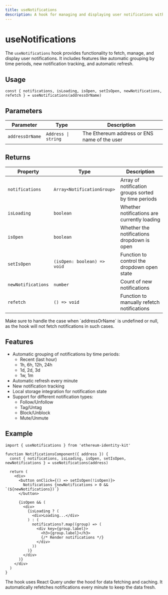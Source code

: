 ```yaml
---
title: useNotifications
description: A hook for managing and displaying user notifications with automatic grouping and refresh functionality.
---
```



# useNotifications

The `useNotifications` hook provides functionality to fetch, manage, and display user notifications. It includes features like automatic grouping by time periods, new notification tracking, and automatic refresh.

## Usage

```tsx
const { notifications, isLoading, isOpen, setIsOpen, newNotifications, refetch } = useNotifications(addressOrName)
```

## Parameters

| Parameter       | Type                | Description                                  |
| --------------- | ------------------- | -------------------------------------------- |
| `addressOrName` | `Address \| string` | The Ethereum address or ENS name of the user |

## Returns

| Property           | Type                        | Description                                         |
| ------------------ | --------------------------- | --------------------------------------------------- |
| `notifications`    | `Array<NotificationGroup>`  | Array of notification groups sorted by time periods |
| `isLoading`        | `boolean`                   | Whether notifications are currently loading         |
| `isOpen`           | `boolean`                   | Whether the notifications dropdown is open          |
| `setIsOpen`        | `(isOpen: boolean) => void` | Function to control the dropdown open state         |
| `newNotifications` | `number`                    | Count of new notifications                          |
| `refetch`          | `() => void`                | Function to manually refetch notifications          |

<Callout type="warning">
  Make sure to handle the case when `addressOrName` is undefined or null, as the hook will not fetch notifications in
  such cases.
</Callout>

## Features

- Automatic grouping of notifications by time periods:
  - Recent (last hour)
  - 1h, 6h, 12h, 24h
  - 1d, 2d, 3d
  - 1w, 1m
- Automatic refresh every minute
- New notification tracking
- Local storage integration for notification state
- Support for different notification types:
  - Follow/Unfollow
  - Tag/Untag
  - Block/Unblock
  - Mute/Unmute

## Example

```tsx
import { useNotifications } from 'ethereum-identity-kit'

function NotificationsComponent({ address }) {
  const { notifications, isLoading, isOpen, setIsOpen, newNotifications } = useNotifications(address)

  return (
    <div>
      <button onClick={() => setIsOpen(!isOpen)}>
        Notifications {newNotifications > 0 && `(${newNotifications})`}
      </button>

      {isOpen && (
        <div>
          {isLoading ? (
            <div>Loading...</div>
          ) : (
            notifications?.map((group) => (
              <div key={group.label}>
                <h3>{group.label}</h3>
                {/* Render notifications */}
              </div>
            ))
          )}
        </div>
      )}
    </div>
  )
}
```

<Callout type="info">
  The hook uses React Query under the hood for data fetching and caching. It automatically refetches notifications every
  minute to keep the data fresh.
</Callout>
